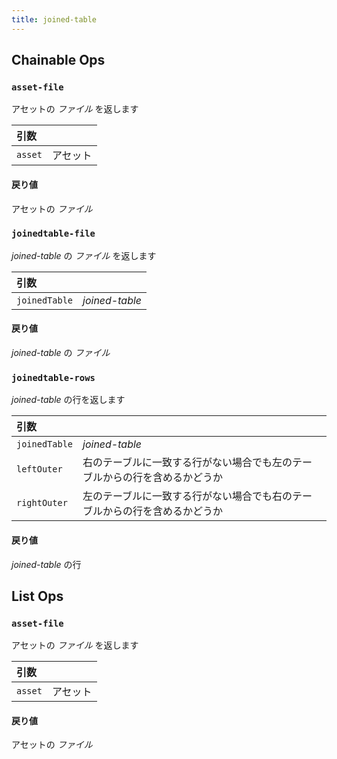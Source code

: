 ```yaml
---
title: joined-table
---
```


## Chainable Ops
<h3 id="asset-file"><code>asset-file</code></h3>

アセットの _ファイル_ を返します

| 引数 |  |
| :--- | :--- |
| `asset` | アセット |

#### 戻り値
アセットの _ファイル_

<h3 id="joinedtable-file"><code>joinedtable-file</code></h3>

_joined-table_ の _ファイル_ を返します

| 引数 |  |
| :--- | :--- |
| `joinedTable` | _joined-table_ |

#### 戻り値
_joined-table_ の _ファイル_

<h3 id="joinedtable-rows"><code>joinedtable-rows</code></h3>

_joined-table_ の行を返します

| 引数 |  |
| :--- | :--- |
| `joinedTable` | _joined-table_ |
| `leftOuter` | 右のテーブルに一致する行がない場合でも左のテーブルからの行を含めるかどうか |
| `rightOuter` | 左のテーブルに一致する行がない場合でも右のテーブルからの行を含めるかどうか |

#### 戻り値
_joined-table_ の行


## List Ops
<h3 id="asset-file"><code>asset-file</code></h3>

アセットの _ファイル_ を返します

| 引数 |  |
| :--- | :--- |
| `asset` | アセット |

#### 戻り値
アセットの _ファイル_